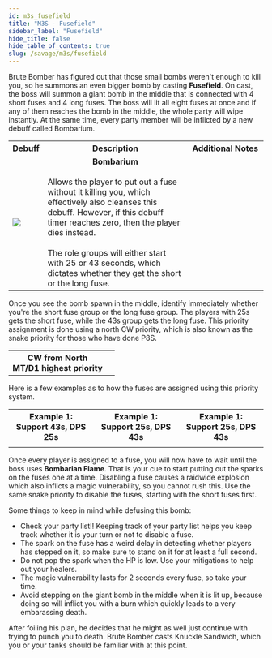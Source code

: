 ```yaml
---
id: m3s_fusefield
title: "M3S - Fusefield"
sidebar_label: "Fusefield"
hide_title: false
hide_table_of_contents: true
slug: /savage/m3s/fusefield
---
```



Brute Bomber has figured out that those small bombs weren't enough to kill you, so he summons an even bigger bomb by casting <strong>Fusefield</strong>. On cast, the boss will summon a giant bomb in the middle that is connected with 4 short fuses and 4 long fuses. The boss will lit all eight fuses at once and if any of them reaches the bomb in the middle, the whole party will wipe instantly. At the same time, every party member will be inflicted by a new debuff called Bombarium.

<table width='70%'>
    <tr>
        <th>Debuff</th>
        <th>Description</th>
        <th width='30%'>Additional Notes</th>
    </tr>
    <tr>
        <td><img src={bombarium_icon_hr} /></td>
        <td><center><strong>Bombarium</strong></center><br />Allows the player to put out a fuse without it killing you, which effectively also cleanses this debuff. However, if this debuff timer reaches zero, then the player dies instead.<br /><br />The role groups will either start with 25 or 43 seconds, which dictates whether they get the short or the long fuse. </td>
        <td><KittenAsset path='m3s/fusefield_partylist.png' /></td>
    </tr>
</table>

Once you see the bomb spawn in the middle, identify immediately whether you're the short fuse group or the long fuse group. The players with 25s gets the short fuse, while the 43s group gets the long fuse. This priority assignment is done using a north CW priority, which is also known as the snake priority for those who have done P8S.

<table width='80%'>
    <tr>
        <th>CW from North<br />MT/D1 highest priority</th>
        <td><Role role='MT' /><Role role='ST' /><Role role='H1' /><Role role='H2' /><br /><Role role='D1' /><Role role='D2' /><Role role='D3' /><Role role='D4' /></td>
    </tr>
</table>

Here is a few examples as to how the fuses are assigned using this priority system.

<table>
    <tr>
        <th>Example 1: Support 43s, DPS 25s</th>
        <th>Example 1: Support 25s, DPS 43s</th>
        <th>Example 1: Support 25s, DPS 43s</th>
    </tr>
    <tr>
        <td><KittenAsset path='m3s/fusefield_example1.png' /></td>
        <td><KittenAsset path='m3s/fusefield_example2.png' /></td>
        <td><KittenAsset path='m3s/fusefield_example3.png' /></td>
    </tr>
</table>

Once every player is assigned to a fuse, you will now have to wait until the boss uses <strong>Bombarian Flame</strong>. That is your cue to start putting out the sparks on the fuses one at a time. Disabling a fuse causes a raidwide explosion which also inflicts a magic vulnerability, so you cannot rush this. Use the same snake priority to disable the fuses, starting with the short fuses first. 

Some things to keep in mind while defusing this bomb:
- Check your party list!! Keeping track of your party list helps you keep track whether it is your turn or not to disable a fuse.
- The spark on the fuse has a weird delay in detecting whether players has stepped on it, so make sure to stand on it for at least a full second.
- Do not pop the spark when the HP is low. Use your mitigations to help out your healers.
- The magic vulnerability lasts for 2 seconds every fuse, so take your time.
- Avoid stepping on the giant bomb in the middle when it is lit up, because doing so will inflict you with a burn which quickly leads to a very embarassing death.

<KittenAsset path='m3s/fusefield_example.gif' />

After foiling his plan, he decides that he might as well just continue with trying to punch you to death. Brute Bomber casts <Tankbuster>Knuckle Sandwich</Tankbuster>, which you or your tanks should be familiar with at this point.